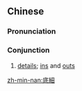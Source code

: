 {{also|底细}}
==Chinese==
{{zh-forms|s=底细}}

===Pronunciation===
{{zh-pron
|m=dǐxì
|c=dai2 sai3
|mn=té-sè/tóe-sòe/tí-sè/tí-sòe
|cat=con
}}

===Conjunction===
{{zh-con}}

# [[details]]; [[ins]] and [[outs]]

[[zh-min-nan:底細]]